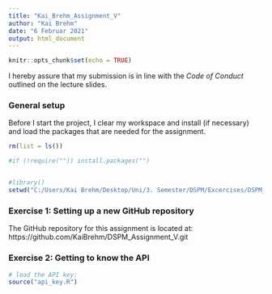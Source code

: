 ```yaml
---
title: "Kai_Brehm_Assignment_V"
author: "Kai Brehm"
date: "6 Februar 2021"
output: html_document
---
```


```r
knitr::opts_chunk$set(echo = TRUE)
```

I hereby assure that my submission is in line with the *Code of Conduct* outlined
on the lecture slides.

### General setup

Before I start the project, I clear my workspace and install (if necessary) and 
load the packages that are needed for the assignment.

```r
rm(list = ls())

#if (!require("")) install.packages("")


#library()
setwd("C:/Users/Kai Brehm/Desktop/Uni/3. Semester/DSPM/Excercises/DSPM_Assignment_V")

```
### Exercise 1: Setting up a new GitHub repository
The GitHub repository for this assignment is located at: https://github.com/KaiBrehm/DSPM_Assignment_V.git

### Exercise 2: Getting to know the API
``` r
# load the API key:
source("api_key.R")

```












